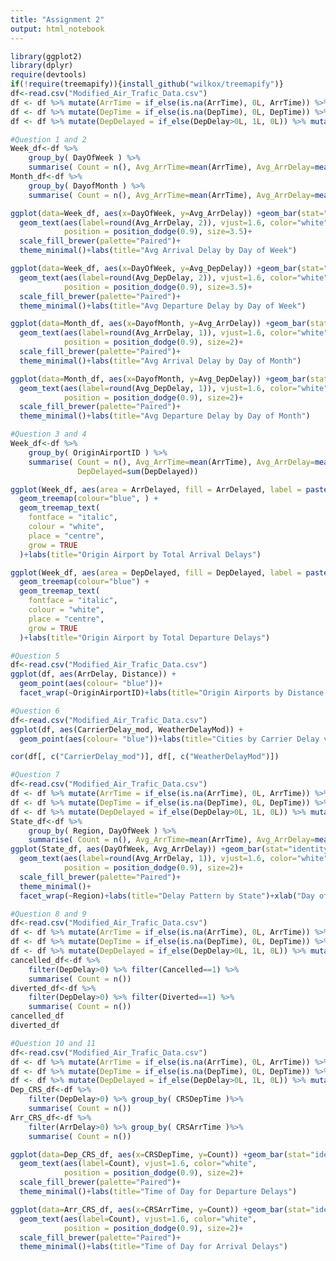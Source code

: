 ---
title: "Assignment 2"
output: html_notebook
---

```{r}
library(ggplot2)
library(dplyr)
require(devtools)
if(!require(treemapify)){install_github("wilkox/treemapify")}
df<-read.csv("Modified_Air_Trafic_Data.csv")
df <- df %>% mutate(ArrTime = if_else(is.na(ArrTime), 0L, ArrTime)) %>% mutate(ArrDelay = if_else(is.na(ArrDelay), 0L, if_else(ArrDelay<0, 0L, ArrDelay)))
df <- df %>% mutate(DepTime = if_else(is.na(DepTime), 0L, DepTime)) %>% mutate(DepDelay = if_else(is.na(DepDelay), 0L, if_else(DepDelay<0, 0L, DepDelay)))
df <- df %>% mutate(DepDelayed = if_else(DepDelay>0L, 1L, 0L)) %>% mutate(ArrDelayed = if_else(ArrDelay>0L, 1L, 0L))
```

```{r}
#Question 1 and 2
Week_df<-df %>% 
    group_by( DayOfWeek ) %>% 
    summarise( Count = n(), Avg_ArrTime=mean(ArrTime), Avg_ArrDelay=mean(ArrDelay),  Avg_DepTime=mean(DepTime), Avg_DepDelay=mean(DepDelay))
Month_df<-df %>% 
    group_by( DayofMonth ) %>% 
    summarise( Count = n(), Avg_ArrTime=mean(ArrTime), Avg_ArrDelay=mean(ArrDelay),  Avg_DepTime=mean(DepTime), Avg_DepDelay=mean(DepDelay))
```

```{r}
ggplot(data=Week_df, aes(x=DayOfWeek, y=Avg_ArrDelay)) +geom_bar(stat="identity", fill="steelblue")+
  geom_text(aes(label=round(Avg_ArrDelay, 2)), vjust=1.6, color="white",
            position = position_dodge(0.9), size=3.5)+
  scale_fill_brewer(palette="Paired")+
  theme_minimal()+labs(title="Avg Arrival Delay by Day of Week")
```

```{r}
ggplot(data=Week_df, aes(x=DayOfWeek, y=Avg_DepDelay)) +geom_bar(stat="identity", fill="steelblue")+
  geom_text(aes(label=round(Avg_DepDelay, 2)), vjust=1.6, color="white",
            position = position_dodge(0.9), size=3.5)+
  scale_fill_brewer(palette="Paired")+
  theme_minimal()+labs(title="Avg Departure Delay by Day of Week")
```

```{r}
ggplot(data=Month_df, aes(x=DayofMonth, y=Avg_ArrDelay)) +geom_bar(stat="identity", fill="steelblue")+
  geom_text(aes(label=round(Avg_ArrDelay, 1)), vjust=1.6, color="white",
            position = position_dodge(0.9), size=2)+
  scale_fill_brewer(palette="Paired")+
  theme_minimal()+labs(title="Avg Arrival Delay by Day of Month")
```


```{r}
ggplot(data=Month_df, aes(x=DayofMonth, y=Avg_DepDelay)) +geom_bar(stat="identity", fill="steelblue")+
  geom_text(aes(label=round(Avg_DepDelay, 1)), vjust=1.6, color="white",
            position = position_dodge(0.9), size=2)+
  scale_fill_brewer(palette="Paired")+
  theme_minimal()+labs(title="Avg Departure Delay by Day of Month")
```

```{r}
#Question 3 and 4
Week_df<-df %>% 
    group_by( OriginAirportID ) %>% 
    summarise( Count = n(), Avg_ArrTime=mean(ArrTime), Avg_ArrDelay=mean(ArrDelay),  Avg_DepTime=mean(DepTime), Avg_DepDelay=mean(DepDelay), ArrDelayed=sum(ArrDelayed),
               DepDelayed=sum(DepDelayed))
```

```{r}
ggplot(Week_df, aes(area = ArrDelayed, fill = ArrDelayed, label = paste(OriginAirportID,ArrDelayed,sep="\n"))) +
  geom_treemap(colour="blue", ) +
  geom_treemap_text(
    fontface = "italic",
    colour = "white",
    place = "centre",
    grow = TRUE
  )+labs(title="Origin Airport by Total Arrival Delays")

```

```{r}
ggplot(Week_df, aes(area = DepDelayed, fill = DepDelayed, label = paste(OriginAirportID,DepDelayed,sep="\n"))) +
  geom_treemap(colour="blue") +
  geom_treemap_text(
    fontface = "italic",
    colour = "white",
    place = "centre",
    grow = TRUE
  )+labs(title="Origin Airport by Total Departure Delays")

```

```{r}
#Question 5
df<-read.csv("Modified_Air_Trafic_Data.csv")
ggplot(df, aes(ArrDelay, Distance)) + 
  geom_point(aes(colour= "blue"))+
  facet_wrap(~OriginAirportID)+labs(title="Origin Airports by Distance vs Arrival Delays")+xlab("Arrival Delay") + ylab("Distance")

```

```{r}
#Question 6
df<-read.csv("Modified_Air_Trafic_Data.csv")
ggplot(df, aes(CarrierDelay_mod, WeatherDelayMod)) + 
  geom_point(aes(colour= "blue"))+labs(title="Cities by Carrier Delay vs Weather Delay")+xlab("Carrier Delay") + ylab("Weather Delay")

cor(df[, c("CarrierDelay_mod")], df[, c("WeatherDelayMod")]) 

```

```{r}
#Question 7
df<-read.csv("Modified_Air_Trafic_Data.csv")
df <- df %>% mutate(ArrTime = if_else(is.na(ArrTime), 0L, ArrTime)) %>% mutate(ArrDelay = if_else(is.na(ArrDelay), 0L, if_else(ArrDelay<0, 0L, ArrDelay)))
df <- df %>% mutate(DepTime = if_else(is.na(DepTime), 0L, DepTime)) %>% mutate(DepDelay = if_else(is.na(DepDelay), 0L, if_else(DepDelay<0, 0L, DepDelay)))
df <- df %>% mutate(DepDelayed = if_else(DepDelay>0L, 1L, 0L)) %>% mutate(ArrDelayed = if_else(ArrDelay>0L, 1L, 0L))
State_df<-df %>% 
    group_by( Region, DayOfWeek ) %>% 
    summarise( Count = n(), Avg_ArrTime=mean(ArrTime), Avg_ArrDelay=mean(ArrDelay),  Avg_DepTime=mean(DepTime), Avg_DepDelay=mean(DepDelay))
ggplot(State_df, aes(DayOfWeek, Avg_ArrDelay)) +geom_bar(stat="identity", fill="steelblue")+
  geom_text(aes(label=round(Avg_ArrDelay, 1)), vjust=1.6, color="white",
            position = position_dodge(0.9), size=2)+
  scale_fill_brewer(palette="Paired")+
  theme_minimal()+
  facet_wrap(~Region)+labs(title="Delay Pattern by State")+xlab("Day of the Week") + ylab("Arrival Delay")

```

```{r}
#Question 8 and 9
df<-read.csv("Modified_Air_Trafic_Data.csv")
df <- df %>% mutate(ArrTime = if_else(is.na(ArrTime), 0L, ArrTime)) %>% mutate(ArrDelay = if_else(is.na(ArrDelay), 0L, if_else(ArrDelay<0, 0L, ArrDelay)))
df <- df %>% mutate(DepTime = if_else(is.na(DepTime), 0L, DepTime)) %>% mutate(DepDelay = if_else(is.na(DepDelay), 0L, if_else(DepDelay<0, 0L, DepDelay)))
df <- df %>% mutate(DepDelayed = if_else(DepDelay>0L, 1L, 0L)) %>% mutate(ArrDelayed = if_else(ArrDelay>0L, 1L, 0L))
cancelled_df<-df %>% 
    filter(DepDelay>0) %>% filter(Cancelled==1) %>% 
    summarise( Count = n())
diverted_df<-df %>% 
    filter(DepDelay>0) %>% filter(Diverted==1) %>% 
    summarise( Count = n())
cancelled_df
diverted_df
```

```{r}
#Question 10 and 11
df<-read.csv("Modified_Air_Trafic_Data.csv")
df <- df %>% mutate(ArrTime = if_else(is.na(ArrTime), 0L, ArrTime)) %>% mutate(ArrDelay = if_else(is.na(ArrDelay), 0L, if_else(ArrDelay<0, 0L, ArrDelay)))
df <- df %>% mutate(DepTime = if_else(is.na(DepTime), 0L, DepTime)) %>% mutate(DepDelay = if_else(is.na(DepDelay), 0L, if_else(DepDelay<0, 0L, DepDelay)))
df <- df %>% mutate(DepDelayed = if_else(DepDelay>0L, 1L, 0L)) %>% mutate(ArrDelayed = if_else(ArrDelay>0L, 1L, 0L))
Dep_CRS_df<-df %>% 
    filter(DepDelay>0) %>% group_by( CRSDepTime )%>%
    summarise( Count = n())
Arr_CRS_df<-df %>% 
    filter(ArrDelay>0) %>% group_by( CRSArrTime )%>%
    summarise( Count = n())

```

```{r}
ggplot(data=Dep_CRS_df, aes(x=CRSDepTime, y=Count)) +geom_bar(stat="identity", fill="steelblue")+
  geom_text(aes(label=Count), vjust=1.6, color="white",
            position = position_dodge(0.9), size=2)+
  scale_fill_brewer(palette="Paired")+
  theme_minimal()+labs(title="Time of Day for Departure Delays")

```

```{r}
ggplot(data=Arr_CRS_df, aes(x=CRSArrTime, y=Count)) +geom_bar(stat="identity", fill="steelblue")+
  geom_text(aes(label=Count), vjust=1.6, color="white",
            position = position_dodge(0.9), size=2)+
  scale_fill_brewer(palette="Paired")+
  theme_minimal()+labs(title="Time of Day for Arrival Delays")

```
